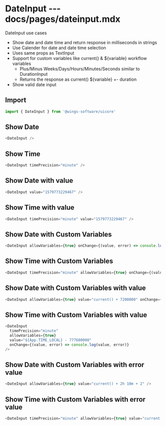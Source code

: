 # DateInput --- docs/pages/dateinput.mdx

DateInput use cases

- Show date and date time and return response in milliseconds in strings
- Use Calender for date and date time selection
- Uses same props as TextInput
- Support for custom variables like current() & ${variable} workflow variables
  - Plus/Minus Weeks/Days/Hours/Minutes/Seconds similar to DurationInput
  - Returns the response as current() ${variable} +- duration
- Show valid date input

## Import

```js
import { DateInput } from '@wings-software/uicore'
```

## Show Date

```js live=true
<DateInput />
```

## Show Time

```js live=true
<DateInput timePrecision="minute" />
```

## Show Date with value

```js live=true
<DateInput value="1579773229467" />
```

## Show Time with value

```js live=true
<DateInput timePrecision="minute" value="1579773229467" />
```

## Show Date with Custom Variables

```js live=true
<DateInput allowVariables={true} onChange={(value, error) => console.log(value, error)} />
```

## Show Time with Custom Variables

```js live=true
<DateInput timePrecision="minute" allowVariables={true} onChange={(value, error) => console.log(value, error)} />
```

## Show Date with Custom Variables with value

```js live=true
<DateInput allowVariables={true} value="current() + 7200000" onChange={(value, error) => console.log(value, error)} />
```

## Show Time with Custom Variables with value

```js live=true
<DateInput
  timePrecision="minute"
  allowVariables={true}
  value="${App.TIME_LOCAL} - 777600000"
  onChange={(value, error) => console.log(value, error)}
/>
```

## Show Date with Custom Variables with error value

```js live=true
<DateInput allowVariables={true} value="current() + 2h 10m + 2" />
```

## Show Time with Custom Variables with error value

```js live=true
<DateInput timePrecision="minute" allowVariables={true} value="current() + w X" />
```
